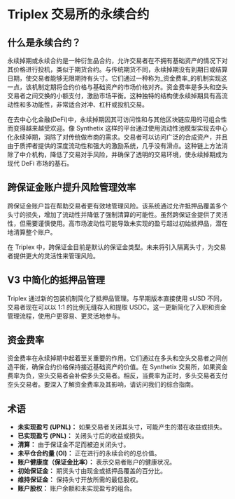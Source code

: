 # Triplex 交易所的永续合约

## 什么是永续合约？

永续掉期或永续合约是一种衍生品合约，允许交易者在不拥有基础资产的情况下对其价格进行投机，类似于期货合约。与传统期货不同，永续掉期没有到期日或结算日期，使交易者能够无限期持有头寸。它们通过一种称为_资金费率_的机制实现这一点，该机制定期将合约价格与基础资产的市场价格对齐。资金费率是多头和空头交易者之间交换的小额支付，激励市场平衡。这种独特的结构使永续掉期具有高流动性和多功能性，非常适合对冲、杠杆或投机交易。

在去中心化金融(DeFi)中，永续掉期因其可访问性和与其他区块链应用的可组合性而变得越来越受欢迎。像 Synthetix 这样的平台通过使用流动性池模型实现去中心化永续掉期，消除了对传统做市商的需求。交易者可以访问广泛的合成资产，并且由于质押者提供的深度流动性和强大的激励系统，几乎没有滑点。这种链上方法消除了中介机构，降低了交易对手风险，并确保了透明的交易环境，使永续掉期成为现代 DeFi 市场的基石。

## 跨保证金账户提升风险管理效率

跨保证金账户旨在帮助交易者更有效地管理风险。该系统通过允许抵押品覆盖多个头寸的损失，增加了流动性并降低了强制清算的可能性。虽然跨保证金提供了灵活性，但需要谨慎使用。高市场波动性可能导致未实现的盈亏超过初始抵押品，潜在地清算整个账户。

在 Triplex 中，跨保证金目前是默认的保证金类型。未来将引入隔离头寸，为交易者提供更大的灵活性来管理风险。

## V3 中简化的抵押品管理

Triplex 通过新的包装机制简化了抵押品管理。与早期版本直接使用 sUSD 不同，交易者现在可以以 1:1 的比例无缝存入和提取 USDC。这一更新简化了入职和资金管理流程，使用户更容易、更灵活地参与。

## 资金费率

资金费率在永续掉期中起着至关重要的作用。它们通过在多头和空头交易者之间创造平衡，确保合约价格保持接近基础资产的价值。在 Synthetix 交易所，如果资金费率为负，空头交易者会补偿多头交易者。相反，当费率为正时，多头交易者支付空头交易者。要深入了解资金费率及其影响，请访问我们的综合指南。

## 术语

- **未实现盈亏 (UPNL)：** 如果交易者关闭其头寸，可能产生的潜在收益或损失。
- **已实现盈亏 (PNL)：** 关闭头寸后的收益或损失。
- **清算：** 由于保证金不足而被迫关闭头寸。
- **未平仓合约量 (OI)：** 正在进行的永续合约的总价值。
- **账户健康度（保证金比率）：** 表示交易者账户的健康状况。
- **初始保证金：** 期货头寸由现金或抵押品覆盖的百分比。
- **维持保证金：** 保持头寸开放所需的最低股权。
- **账户股权：** 账户余额和未实现盈亏的组合。 